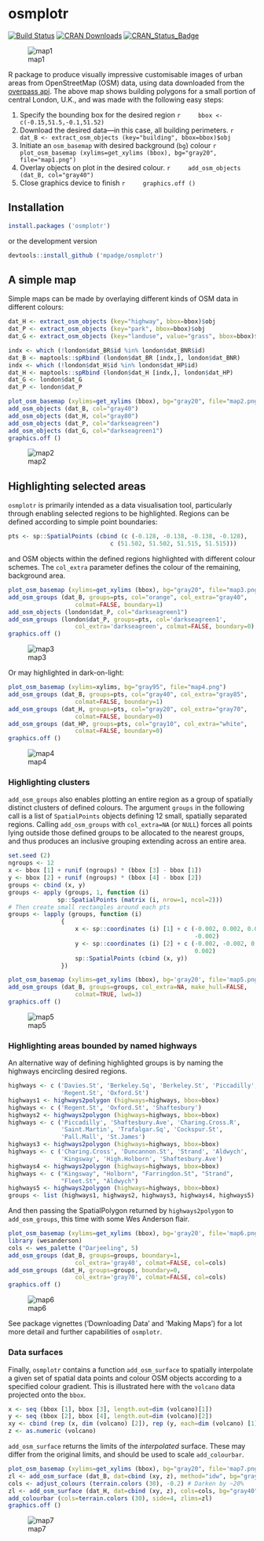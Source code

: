 # osmplotr 
[![Build Status](https://travis-ci.org/mpadge/osmplotr.svg?branch=master)](https://travis-ci.org/mpadge/osmplotr)
[![CRAN Downloads](http://cranlogs.r-pkg.org/badges/grand-total/osmplotr?color=orange)](http://cran.r-project.org/package=osmplotr)
[![CRAN_Status_Badge](http://www.r-pkg.org/badges/version/osmplotr)](http://cran.r-project.org/package=osmplotr)

![map1](./figure/map1.png)

R package to produce visually impressive customisable images of urban areas from
OpenStreetMap (OSM) data, using data downloaded from the 
[overpass api](http://overpass-api.de/). The above map shows building polygons
for a small portion of central London, U.K., and was made with the following
easy steps:


1. Specify the bounding box for the desired region
    ```r
    bbox <- c(-0.15,51.5,-0.1,51.52) 
    ```
2. Download the desired data---in this case, all building perimeters.
    ```r
    dat_B <- extract_osm_objects (key="building", bbox=bbox)$obj
    ```
3. Initiate an `osm_basemap` with desired background (`bg`) colour
    ```r
    plot_osm_basemap (xylims=get_xylims (bbox), bg="gray20", file="map1.png")
    ```
4. Overlay objects on plot in the desired colour.
    ```r
    add_osm_objects (dat_B, col="gray40")
    ```
5. Close graphics device to finish
    ```r
    graphics.off ()
    ```

## Installation

```r
install.packages ('osmplotr')
```
or the development version
```r
devtools::install_github ('mpadge/osmplotr')
```

## A simple map

Simple maps can be made by overlaying different kinds of OSM data in different
colours:
```r
dat_H <- extract_osm_objects (key="highway", bbox=bbox)$obj
dat_P <- extract_osm_objects (key="park", bbox=bbox)$obj
dat_G <- extract_osm_objects (key="landuse", value="grass", bbox=bbox)$obj
```
```r
indx <- which (!london$dat_BR$id %in% london$dat_BNR$id)
dat_B <- maptools::spRbind (london$dat_BR [indx,], london$dat_BNR)
indx <- which (!london$dat_H$id %in% london$dat_HP$id)
dat_H <- maptools::spRbind (london$dat_H [indx,], london$dat_HP)
dat_G <- london$dat_G
dat_P <- london$dat_P
```
```r
plot_osm_basemap (xylims=get_xylims (bbox), bg="gray20", file="map2.png")
add_osm_objects (dat_B, col="gray40")
add_osm_objects (dat_H, col="gray80")
add_osm_objects (dat_P, col="darkseagreen")
add_osm_objects (dat_G, col="darkseagreen1")
graphics.off ()
```

![map2](./figure/map2.png)

## Highlighting selected areas

`osmplotr` is primarily intended as a data visualisation tool, particularly
through enabling selected regions to be highlighted. Regions can be defined
according to simple point boundaries:

```r
pts <- sp::SpatialPoints (cbind (c (-0.128, -0.138, -0.138, -0.128),
                             c (51.502, 51.502, 51.515, 51.515)))
```
and OSM objects within the defined regions highlighted with different colour
schemes. The `col_extra` parameter defines the colour of the remaining,
background area.
```r
plot_osm_basemap (xylims=get_xylims (bbox), bg="gray20", file="map3.png")
add_osm_groups (dat_B, groups=pts, col="orange", col_extra="gray40", 
                   colmat=FALSE, boundary=1)
add_osm_objects (london$dat_P, col="darkseagreen1")
add_osm_groups (london$dat_P, groups=pts, col='darkseagreen1',
                   col_extra='darkseagreen', colmat=FALSE, boundary=0)
graphics.off ()
```
![map3](./figure/map3.png)

Or may highlighted in dark-on-light:
```r
plot_osm_basemap (xylims=xylims, bg="gray95", file="map4.png")
add_osm_groups (dat_B, groups=pts, col="gray40", col_extra="gray85",
                   colmat=FALSE, boundary=1)
add_osm_groups (dat_H, groups=pts, col="gray20", col_extra="gray70",
                   colmat=FALSE, boundary=0)
add_osm_groups (dat_HP, groups=pts, col="gray10", col_extra="white",
                   colmat=FALSE, boundary=0)
graphics.off ()
```
![map4](./figure/map4.png)

### Highlighting clusters

`add_osm_groups` also enables plotting an entire region as a group of
spatially distinct clusters of defined colours. The argument `groups` in the
following call is a list of `SpatialPoints` objects defining 12 small, spatially
separated regions.  Calling `add_osm_groups` with `col_extra=NA` (or `NULL`)
forces all points lying outside those defined groups to be allocated to the
nearest groups, and thus produces an inclusive grouping extending across an
entire area.

```r
set.seed (2)
ngroups <- 12
x <- bbox [1] + runif (ngroups) * (bbox [3] - bbox [1])
y <- bbox [2] + runif (ngroups) * (bbox [4] - bbox [2])
groups <- cbind (x, y)
groups <- apply (groups, 1, function (i) 
              sp::SpatialPoints (matrix (i, nrow=1, ncol=2)))
# Then create small rectangles around each pts
groups <- lapply (groups, function (i)
               {
                   x <- sp::coordinates (i) [1] + c (-0.002, 0.002, 0.002,
                                                     -0.002)
                   y <- sp::coordinates (i) [2] + c (-0.002, -0.002, 0.002,
                                                     0.002)
                   sp::SpatialPoints (cbind (x, y))
               })
```
```r
plot_osm_basemap (xylims=get_xylims (bbox), bg='gray20', file='map5.png')
add_osm_groups (dat_B, groups=groups, col_extra=NA, make_hull=FALSE,
                   colmat=TRUE, lwd=3)
graphics.off ()
```
![map5](./figure/map5.png)

### Highlighting areas bounded by named highways

An alternative way of defining highlighted groups is by naming the highways
encircling desired regions.
```r
highways <- c ('Davies.St', 'Berkeley.Sq', 'Berkeley.St', 'Piccadilly',
               'Regent.St', 'Oxford.St')
highways1 <- highways2polygon (highways=highways, bbox=bbox)
highways <- c ('Regent.St', 'Oxford.St', 'Shaftesbury')
highways2 <- highways2polygon (highways=highways, bbox=bbox)
highways <- c ('Piccadilly', 'Shaftesbury.Ave', 'Charing.Cross.R',
               'Saint.Martin', 'Trafalgar.Sq', 'Cockspur.St',
               'Pall.Mall', 'St.James')
highways3 <- highways2polygon (highways=highways, bbox=bbox)
highways <- c ('Charing.Cross', 'Duncannon.St', 'Strand', 'Aldwych',
               'Kingsway', 'High.Holborn', 'Shaftesbury.Ave')
highways4 <- highways2polygon (highways=highways, bbox=bbox)
highways <- c ("Kingsway", "Holborn", "Farringdon.St", "Strand",
               "Fleet.St", "Aldwych")
highways5 <- highways2polygon (highways=highways, bbox=bbox)
groups <- list (highways1, highways2, highways3, highways4, highways5)
```
And then passing the SpatialPolygon returned by `highways2polygon` to
`add_osm_groups`, this time with some Wes Anderson flair.
```r
plot_osm_basemap (xylims=get_xylims (bbox), bg='gray20', file='map6.png')
library (wesanderson)
cols <- wes_palette ("Darjeeling", 5) 
add_osm_groups (dat_B, groups=groups, boundary=1,
                   col_extra='gray40', colmat=FALSE, col=cols)
add_osm_groups (dat_H, groups=groups, boundary=0,
                   col_extra='gray70', colmat=FALSE, col=cols)
graphics.off ()
```
![map6](./figure/map6.png)

See package vignettes ('Downloading Data' and 'Making Maps') for a lot more
detail and further capabilities of `osmplotr`.

### Data surfaces

Finally, `osmplotr` contains a function `add_osm_surface` to spatially
interpolate a given set of spatial data points and colour OSM objects according
to a specified colour gradient. This is illustrated here with the `volcano` data
projected onto the `bbox`.
```r
x <- seq (bbox [1], bbox [3], length.out=dim (volcano)[1])
y <- seq (bbox [2], bbox [4], length.out=dim (volcano)[2])
xy <- cbind (rep (x, dim (volcano) [2]), rep (y, each=dim (volcano) [1]))
z <- as.numeric (volcano)
```
`add_osm_surface` returns the limits of the *interpolated* surface. These may
differ from the original limits, and should be used to scale `add_colourbar`.
```r
plot_osm_basemap (xylims=get_xylims (bbox), bg="gray20", file='map7.png')
zl <- add_osm_surface (dat_B, dat=cbind (xy, z), method="idw", bg="gray40")
cols <- adjust_colours (terrain.colors (30), -0.2) # Darken by ~20%
zl <- add_osm_surface (dat_H, dat=cbind (xy, z), cols=cols, bg="gray40")
add_colourbar (cols=terrain.colors (30), side=4, zlims=zl)
graphics.off ()
```
![map7](./figure/map7.png)
